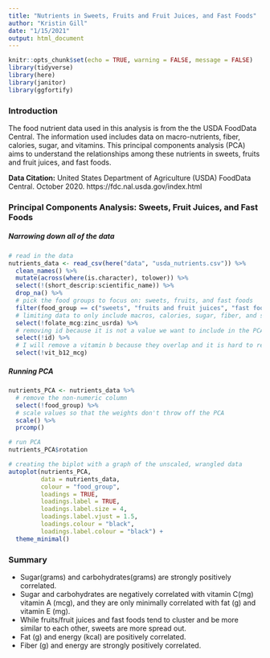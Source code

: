 ```yaml
---
title: "Nutrients in Sweets, Fruits and Fruit Juices, and Fast Foods"
author: "Kristin Gill"
date: "1/15/2021"
output: html_document
---
```


```r
knitr::opts_chunk$set(echo = TRUE, warning = FALSE, message = FALSE)
library(tidyverse)
library(here)
library(janitor)
library(ggfortify)
```

### Introduction
The food nutrient data used in this analysis is from the the USDA FoodData Central. The information used includes data on macro-nutrients, fiber, calories, sugar, and vitamins. This principal components analysis (PCA) aims to understand the relationships among these nutrients in sweets, fruits and fruit juices, and fast foods.

**Data Citation:** United States Department of Agriculture (USDA) FoodData Central. October 2020. https://fdc.nal.usda.gov/index.html

### Principal Components Analysis: Sweets, Fruit Juices, and Fast Foods

##### Narrowing down all of the data
```r
# read in the data
nutrients_data <- read_csv(here("data", "usda_nutrients.csv")) %>% 
  clean_names() %>% 
  mutate(across(where(is.character), tolower)) %>% 
  select(!(short_descrip:scientific_name)) %>% 
  drop_na() %>%
  # pick the food groups to focus on: sweets, fruits, and fast foods
  filter(food_group == c("sweets", "fruits and fruit juices", "fast foods")) %>% 
  # limiting data to only include macros, calories, sugar, fiber, and some vitamins; also not including daily allowances
  select(!folate_mcg:zinc_usrda) %>% 
  # removing id because it is not a value we want to include in the PCA nor graph
  select(!id) %>% 
  # I will remove a vitamin b because they overlap and it is hard to read
  select(!vit_b12_mcg)
```

##### Running PCA
```r
nutrients_PCA <- nutrients_data %>% 
  # remove the non-numeric column
  select(!food_group) %>% 
  # scale values so that the weights don't throw off the PCA
  scale() %>% 
  prcomp()

# run PCA
nutrients_PCA$rotation

# creating the biplot with a graph of the unscaled, wrangled data
autoplot(nutrients_PCA,
         data = nutrients_data,
         colour = "food_group",
         loadings = TRUE,
         loadings.label = TRUE,
         loadings.label.size = 4,
         loadings.label.vjust = 1.5,
         loadings.colour = "black",
         loadings.label.colour = "black") +
  theme_minimal()
```

### Summary
- Sugar(grams) and carbohydrates(grams) are strongly positively correlated. 
- Sugar and carbohydrates are negatively correlated with vitamin C(mg) vitamin A (mcg), and they are only minimally correlated with fat (g) and vitamin E (mg).
- While fruits/fruit juices and fast foods tend to cluster and be more similar to each other, sweets are more spread out. 
- Fat (g) and energy (kcal) are positively correlated.
- Fiber (g) and energy are strongly positively correlated. 
